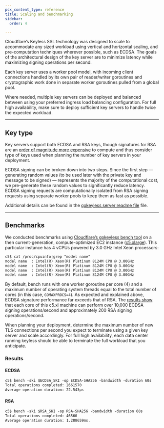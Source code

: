 ```yaml
---
pcx_content_type: reference
title: Scaling and benchmarking
sidebar:
  order: 4

---
```


Cloudflare’s Keyless SSL technology was designed to scale to accommodate any sized workload using vertical and horizontal scaling, and pre-computation techniques wherever possible, such as ECDSA. The goals of the architectural design of the key server are to minimize latency while maximizing signing operations per second.

Each key server uses a worker pool model, with incoming client connections handled by its own pair of reader/writer goroutines and cryptographic work done in separate worker goroutines pulled from a global pool.

Where needed, multiple key servers can be deployed and balanced between using your preferred ingress load balancing configuration. For full high availability, make sure to deploy sufficient key servers to handle twice the expected workload.

***

## Key type

Key servers support both ECDSA and RSA keys, though signatures for RSA are an [order of magnitude more expensive](https://blog.cloudflare.com/ecdsa-the-digital-signature-algorithm-of-a-better-internet/) to compute and thus consider type of keys used when planning the number of key servers in your deployment.

ECDSA signing can be broken down into two steps. Since the first step — generating random values (to be used later with the private key and message to be signed) — represents the majority of the computational cost, we pre-generate these random values to significantly reduce latency. ECDSA signing requests are computationally isolated from RSA signing requests using separate worker pools to keep them as fast as possible.

Additional details can be found in the [gokeyless server readme file](https://github.com/cloudflare/gokeyless#readme) file.

***

## Benchmarks

We conducted benchmarks using [Cloudflare’s gokeyless bench tool](https://github.com/cloudflare/gokeyless/tree/master/cmd/bench) on a then current-generation, compute-optimized EC2 instance ([c5.xlarge](https://aws.amazon.com/ec2/instance-types/c5/)). This particular instance has 4 vCPUs powered by 3.0 GHz Intel Xeon processors:

```txt
c5$ cat /proc/cpuinfo|grep "model name"
model name	: Intel(R) Xeon(R) Platinum 8124M CPU @ 3.00GHz
model name	: Intel(R) Xeon(R) Platinum 8124M CPU @ 3.00GHz
model name	: Intel(R) Xeon(R) Platinum 8124M CPU @ 3.00GHz
model name	: Intel(R) Xeon(R) Platinum 8124M CPU @ 3.00GHz
```

By default, bench runs with one worker goroutine per core (4) and a maximum number of operating system threads equal to the total number of cores (in this case, `GOMAXPROCS=4`). As expected and explained above, ECDSA signature performance far exceeds that of RSA. The [results show](#results) that each core of this c5.xl machine can perform over 10,000 ECDSA signing operations/second and approximately 200 RSA signing operations/second.

When planning your deployment, determine the maximum number of new TLS connections per second you expect to terminate using a given key server and scale accordingly. For full high availability, each data center running keyless should be able to terminate the full workload that you anticipate.

### Results

#### ECDSA

```txt
c5$ bench -ski $ECDSA_SKI -op ECDSA-SHA256 -bandwidth -duration 60s
Total operations completed: 2661570
Average operation duration: 22.543µs
```

#### RSA

```txt
c5$ bench -ski $RSA_SKI -op RSA-SHA256 -bandwidth -duration 60s
Total operations completed: 46560
Average operation duration: 1.288659ms.
```
